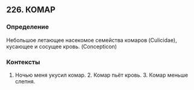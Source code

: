 ## 226. КОМАР
### Определение
Небольшое летающее насекомое семейства комаров (Culicidae), кусающее и сосущее кровь. (Concepticon)

### Контексты
1. Ночью меня укусил комар. 2. Комар пьёт кровь. 3. Комар меньше слепня.

